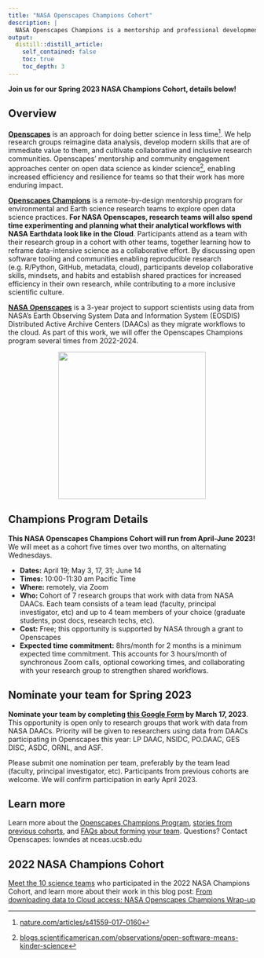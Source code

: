```yaml
---
title: "NASA Openscapes Champions Cohort"
description: |
  NASA Openscapes Champions is a mentorship and professional development opportunity for research teams using data from NASA Distributed Active Archive Centers (DAACs) and interested in open science and migrating their analytical workflows to the cloud. 
output:
  distill::distill_article:
    self_contained: false
    toc: true
    toc_depth: 3
---
```


**Join us for our Spring 2023 NASA Champions Cohort, details below!**

## Overview

[**Openscapes**](https://openscapes.org) is an approach for doing better science in less time[^1]. We help research groups reimagine data analysis, develop modern skills that are of immediate value to them, and cultivate collaborative and inclusive research communities. Openscapes’ mentorship and community engagement approaches center on open data science as kinder science[^2], enabling increased efficiency and resilience for teams so that their work has more enduring impact.

[**Openscapes Champions**](https://openscapes.org/champions) is a remote-by-design mentorship program for environmental and Earth science research teams to explore open data science practices. **For NASA Openscapes, research teams will also spend time experimenting and planning what their analytical workflows with NASA Earthdata look like in the Cloud**. Participants attend as a team with their research group in a cohort with other teams, together learning how to reframe data-intensive science as a collaborative effort. By discussing open software tooling and communities enabling reproducible research (e.g. R/Python, GitHub, metadata, cloud), participants develop collaborative skills, mindsets, and habits and establish shared practices for increased efficiency in their own research, while contributing to a more inclusive scientific culture.

[**NASA Openscapes**](https://nasa-openscapes.github.io) is a 3-year project to support scientists using data from NASA’s Earth Observing System Data and Information System (EOSDIS) Distributed Active Archive Centers (DAACs) as they migrate workflows to the cloud. As part of this work, we will offer the Openscapes Champions program several times from 2022-2024.



<center>
    <img src="images/nasa-openscapes.png" width="300px">
</center>

## Champions Program Details

**This NASA Openscapes Champions Cohort will run from April-June 2023!** We will meet as a cohort five times over two months, on alternating Wednesdays. 

*   **Dates:** April 19; May 3, 17, 31; June 14
*   **Times:** 10:00-11:30 am Pacific Time
*   **Where:** remotely, via Zoom
*   **Who: **Cohort of 7 research groups that work with data from NASA DAACs. Each team consists of a team lead (faculty, principal investigator, etc) and up to 4 team members of your choice (graduate students, post docs, research techs, etc). 
*   **Cost:** Free; this opportunity is supported by NASA through a grant to Openscapes 
*   **Expected time commitment:** 8hrs/month for 2 months is a minimum expected time commitment. This accounts for 3 hours/month of synchronous Zoom calls, optional coworking times, and collaborating with your research group to strengthen shared workflows.

## Nominate your team for Spring 2023


**Nominate your team by completing [this Google Form](https://forms.gle/USrLfoGRfPo78NZx6) by March 17, 2023**. This opportunity is open only to research groups that work with data from NASA DAACs. Priority will be given to researchers using data from DAACs participating in Openscapes this year: LP DAAC, NSIDC, PO.DAAC, GES DISC, ASDC, ORNL, and ASF.

Please submit one nomination per team, preferably by the team lead (faculty, principal investigator, etc). Participants from previous cohorts are welcome. We will confirm participation in early April 2023. 

## Learn more

Learn more about the [Openscapes Champions Program](https://openscapes.org/champions), [stories from previous cohorts](https://openscapes.org/cohorts), and [FAQs about forming your team](https://openscapes.org/faq). Questions? Contact Openscapes: lowndes at nceas.ucsb.edu

## 2022 NASA Champions Cohort

[Meet the 10 science teams](https://nasa-openscapes.github.io/2022-nasa-champions/) who participated in the 2022 NASA Champions Cohort, and learn more about their work in this blog post: [From downloading data to Cloud access: NASA Openscapes Champions Wrap-up](https://www.openscapes.org/blog/2022/05/12/nasa-2022-champions/)

[^1]:
     [nature.com/articles/s41559-017-0160](https://nature.com/articles/s41559-017-0160) 

[^2]:
     [blogs.scientificamerican.com/observations/open-software-means-kinder-science](https://blogs.scientificamerican.com/observations/open-software-means-kinder-science) 
